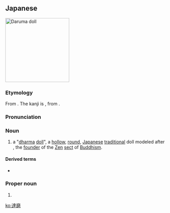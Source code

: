 ==Japanese==
[[Image:Daruma.jpg|thumb|200px|Daruma doll]]
{{ja-kanjitab|yomi=irr|sort=たるま'|だる|ま}}

===Etymology===
From {{etyl|sa|ja|sort=たるま'}} {{m|sa|धर्म||that which upholds or supports}}. The kanji is {{ateji|sort=たるま'}}, from {{etyl|zh|ja|sort=たるま'}} {{m|zh|達摩}}.

===Pronunciation===
{{ja-pron|acc=h|y=i|だるま}}

===Noun===
{{wikipedia|lang=ja|だるま}}
{{ja-noun|だるま}}

# a "[[dharma]] [[doll]]", a [[hollow]], [[round]], [[Japanese]] [[traditional]] doll modeled after {{w|Bodhidharma}}, the [[founder]] of the [[Zen]] [[sect]] of [[Buddhism]].

====Derived terms====
* {{ja-r|達%磨%鮫|ダル%マ%ザメ}}

===Proper noun===
{{wikipedia|lang=ja}}
{{ja-pos|proper|だるま}}

# {{short for|菩提達磨|lang=ja|sort=たるま'||Bodhidharma}}

{{topics|ja|Toys|Individuals|Buddhism|sort=たるま'}}
[[ko:達磨]]